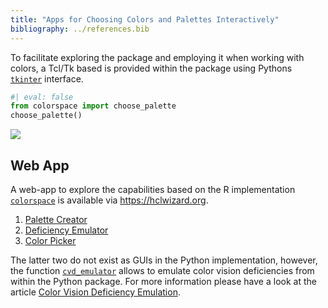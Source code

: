 ```yaml
---
title: "Apps for Choosing Colors and Palettes Interactively"
bibliography: ../references.bib
---
```


To facilitate exploring the package and employing it when working with colors,
a Tcl/Tk based is provided within the package using Pythons
[`tkinter`](https://docs.python.org/3/library/tkinter.html) interface.

```python
#| eval: false
from colorspace import choose_palette
choose_palette()
```

![](/images/img_gui.jpeg){fig-align="center" .img-padding-tb}


Web App
-------

A web-app to explore the capabilities based on the R implementation
[`colorspace`](https://cran.r-project.org/package=colorspace) is available
via <https://hclwizard.org>.

1. [Palette Creator](http://hclwizard.org:3000/hclwizard)
2. [Deficiency Emulator](http://hclwizard.org:3000/cvdemulator)
3. [Color Picker](http://hclwizard.org:3000/hclcolorpicker)

The latter two do not exist as GUIs in the Python implementation, however, the
function [`cvd_emulator`](../man/colorspace.cvd_emulator.cvd_emulator.qmd)
allows to emulate color vision deficiencies from within the Python package. For
more information please have a look at the article
[Color Vision Deficiency Emulation](cvd.qmd).



